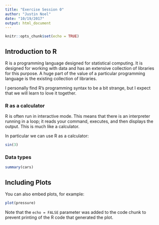 ```yaml
---
title: "Exercise Session 0"
author: "Justin Noel"
date: "10/19/2017"
output: html_document
---
```


```r
knitr::opts_chunk$set(echo = TRUE)
```

## Introduction to R

R is a programming language designed for statistical computing. It is designed for working with data and has an extensive collection of libraries for this purpose. A huge part of the value of a particular programming language is the existing collection of libraries.

I personally find R's programming syntax to be a bit strange, but I expect that we will learn to love it together. 

### R as a calculator

R is often run in interactive mode. This means that there is an interpreter running in a loop; it reads your command, executes, and then displays the output. This is much like a calculator. 

In particular we can use R as a calculator:
```r
sin(3)
```

### Data types


```r
summary(cars)
```

## Including Plots

You can also embed plots, for example:

```r
plot(pressure)
```

Note that the `echo = FALSE` parameter was added to the code chunk to prevent printing of the R code that generated the plot.
